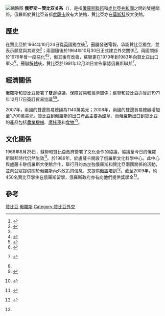 {{Infobox Bilateral relations|俄罗斯－赞比亚|Russia|Zambia|map=Russia Zambia Locator.svg}}
[[File:Moscow,_Prospect_Mira_52-2_02.jpg|缩略图]]
'''俄罗斯－赞比亚关系'''（{{lang-ru|Российско-замбийские отношения}}），是指[[俄羅斯聯邦|俄羅斯聯邦]]和[[尚比亞共和國|尚比亞共和國]]之間的雙邊關係。俄羅斯於贊比亞首都[[盧薩卡|盧薩卡]]設有大使館，贊比亞亦在[[莫斯科|莫斯科]]設大使館。

== 歷史 ==
在贊比亞於1964年10月24日從[[英國|英國]]獨立後<ref>{{cite news|url=http://select.nytimes.com/gst/abstract.html?res=F60813F63E581B728DDDAD0A94D8415B848AF1D3|title=Northern Rhodesia Reborn as Zambia; Britain Ends Rule|last=Conley|first=Robert|date=24 October 1964|publisher=[[The_New_York_Times|The New York Times]]|page=1|accessdate=2009-07-26|archive-date=2012-11-03|archive-url=https://web.archive.org/web/20121103184403/http://select.nytimes.com/gst/abstract.html?res=F60813F63E581B728DDDAD0A94D8415B848AF1D3|dead-url=no}}</ref>，[[蘇聯|蘇聯]]發送電報，承認贊比亞獨立，並表示願意與其建交<ref name="sovtreaties">{{cite book|last=Ginsburgs|first=George|coauthors=Slusser, Robert M.|title=A calendar of Soviet treaties, 1958-1973|publisher=[[Brill_Publishers|BRILL]]|year=1981|isbn=90-286-0609-2|url=http://books.google.com/books?id=3X4nnE7eKjEC|page=908|accessdate=2009-07-27|archive-date=2013-06-23|archive-url=https://web.archive.org/web/20130623040742/http://books.google.com/books?id=3X4nnE7eKjEC|dead-url=no}}</ref>；兩國隨後於1964年10月30日正式建立外交關係<ref name="sovtreaties" />。兩國關係於1976年曾一度惡化<ref name="donaldson">{{cite book|last=Donaldson|first=Robert H.|coauthors=Papp, Daniel S.|title=The Soviet Union in the Third World|publisher=[[Taylor_&_Francis|Taylor & Francis]]|year=1981|page=89|chapter=The Soviet Union and Southern Africa|isbn=0-89158-974-0|url=http://books.google.com.au/books?id=xPcNAAAAQAAJ|accessdate=2009-07-27|archive-date=2011-06-10|archive-url=https://web.archive.org/web/20110610223529/http://books.google.com.au/books?id=xPcNAAAAQAAJ|dead-url=no}}</ref><ref>{{cite news|url=http://www.time.com/time/printout/0,8816,917969,00.html|title=ANGOLA: A Tiger at the Back Door|date=9 February 1976|publisher=[[Time_Magazine|Time Magazine]]|accessdate=2009-07-26|archive-date=2013-02-04|archive-url=https://archive.today/20130204133834/http://www.time.com/time/printout/0,8816,917969,00.html}}</ref>，但其後有改善，蘇聯更在1979年到1983年向贊比亞出口軍火<ref name="heritage">{{cite web |url=http://s3.amazonaws.com/thf_media/1986/pdf/bg525.pdf |title=Moscow's Strategy in Southern Africa: A Country by Country Review |last=Pascoe |first=William |date=21 July 1986 |publisher=[[Heritage_Foundation|Heritage Foundation]] |accessdate=2010-08-14 |archiveurl=https://www.webcitation.org/5ryW1YWHY?url=http://s3.amazonaws.com/thf_media/1986/pdf/bg525.pdf |archivedate=2010-08-14 |deadurl=yes }}</ref>。[[蘇聯解體|蘇聯解體]]後，贊比亞於1991年12月31日宣佈承認俄羅斯聯邦<ref name="polpredzamrus">{{ru icon}} {{cite web|url=http://www.polpred.com/?cnt=55&art=2588|title=Замбия. Связи с Россией и СНГ|publisher=Polpred.com|accessdate=2009-07-26|archive-date=2011-01-05|archive-url=https://web.archive.org/web/20110105181910/http://polpred.com/?cnt=55&art=2588|dead-url=no}}</ref>。

== 經濟關係 ==
俄羅斯和贊比亞簽署了雙邊協議，保障貿易和經濟關係；蘇聯和贊比亞亦曾於1971年12月17日簽訂貿易協議<ref name="polpredzamrus" /><ref>{{cite web|url=http://docs.google.com/untreaty.un.org/unts/1_60000/26/27/00051306.pdf|title=Trade Agreement between the Government of the Union of Soviet Socialist Republics and the Government of the Republic of Zambia|last=[[Government_of_the_Soviet_Union|Government of the Soviet Union]]|coauthors=[[Government_of_Zambia|Government of Zambia]]|date=17 December 1971|location=[[Lusaka|Lusaka]]|publisher=[[United_Nations_Treaty_Series|United Nations Treaty Series]]|accessdate=2009-07-26|archive-url=https://web.archive.org/web/20121106181841/http://docs.google.com/untreaty.un.org/unts/1_60000/26/27/00051306.pdf|archive-date=2012-11-06|dead-url=yes}}</ref>。

2007年，兩國的雙邊貿易總額為1140萬美元；2008年，兩國的雙邊貿易總額增加至1,700萬美元。贊比亞到俄羅斯的出口產品主要為[[煙草|煙草]]，而俄羅斯出口到贊比亞的產品包括[[農業機械|農業機械]]、[[摩托車|摩托車]]和[[食物|食物]]<ref name="zambiamid">{{ru icon}} {{cite web|url=http://www.mid.ru/ns-rafr.nsf/89414576079db559432569d8002421fc/432569a40037340743256c3a0047948d?OpenDocument|title=Российско-замбийские отношения|date=17 February 2009|publisher=[[Russian_Ministry_of_Foreign_Affairs|Russian Ministry of Foreign Affairs]]|accessdate=2009-07-26|archive-date=2012-05-01|archive-url=https://www.webcitation.org/67KSbvQ9J?url=http://www.mid.ru/ns-rafr.nsf/89414576079db559432569d8002421fc/432569a40037340743256c3a0047948d?OpenDocument|dead-url=no}}</ref>。

== 文化關係 ==
1966年8月25日，蘇聯和贊比亞政府簽署了文化合作的協議，協議至今日的俄羅斯聯邦時代仍然生效<ref name="agreements">{{ru icon}} {{cite web|url=http://www.mid.ru/ns-rafr.nsf/89414576079db559432569d8002421fc/f7b431475dc324ffc3257121003d85f9?OpenDocument|title=Двусторонние документы|date=1 March 2006|publisher=[[Russian_Ministry_of_Foreign_Affairs|Russian Ministry of Foreign Affairs]]|accessdate=2009-07-26|archive-date=2012-09-14|archive-url=https://web.archive.org/web/20120914181808/http://www.mid.ru/ns-rafr.nsf/89414576079db559432569d8002421fc/f7b431475dc324ffc3257121003d85f9?OpenDocument|dead-url=no}}</ref>。於1989年，於盧薩卡開設了俄羅斯文化科學中心。此中心與盧薩卡駐俄羅斯大使館合作，舉行目的為加強俄羅斯和贊比亞兩國關係的活動，並向公眾提供關於俄羅斯內外政策的信息，又提供[[俄語|俄語]]培訓<ref>{{ru icon}} {{cite web|url=http://www.rs-gov.ru/node/1522|title=Замбия|publisher=[[Federal_Agency_for_Commonwealth_of_Independent_States,_Compatriots_Living_Abroad_and_International_Humanitarian_Cooperation|Federal Agency for Commonwealth of Independent States, Compatriots Living Abroad and International Humanitarian Cooperation]]|accessdate=2009-07-26|deadurl=yes|archiveurl=https://web.archive.org/web/20090831081338/http://www.rs-gov.ru/node/1522|archivedate=2009-08-31}}</ref>。截至2009年，約450名贊比亞學生在俄羅斯留學，俄羅斯政府亦有向他們提供獎學金<ref name="zambiamid" />。

== 參考 ==
{{reflist}}

{{俄羅斯外交}}
{{贊比亞外交}}

[[Category:俄羅斯雙邊關係|贊比亞]]
[[Category:贊比亞雙邊關係|俄羅斯]]
[[Category:贊比亞外交|Category:贊比亞外交]]